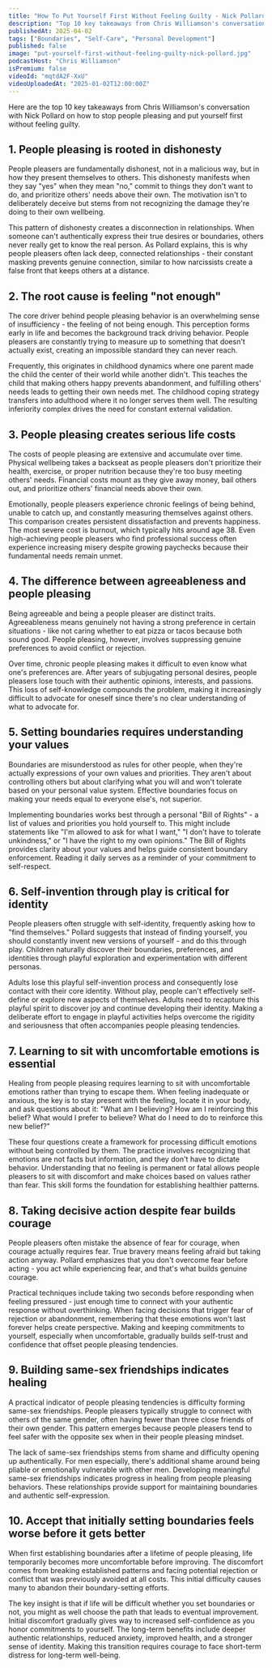```yaml
---
title: "How To Put Yourself First Without Feeling Guilty - Nick Pollard"
description: "Top 10 key takeaways from Chris Williamson's conversation with Nick Pollard on how to stop people pleasing and put yourself first without feeling guilty."
publishedAt: 2025-04-02
tags: ["Boundaries", "Self-Care", "Personal Development"]
published: false
image: "put-yourself-first-without-feeling-guilty-nick-pollard.jpg"
podcastHost: "Chris Williamson"
isPremium: false
videoId: "mqtdA2F-XxU"
videoUploadedAt: "2025-01-02T12:00:00Z"
---
```



<PodcastSummaryPageLayout frontmatter={frontmatter}>

Here are the top 10 key takeaways from Chris Williamson's conversation with Nick Pollard on how to stop people pleasing and put yourself first without feeling guilty.

## 1. People pleasing is rooted in dishonesty

People pleasers are fundamentally dishonest, not in a malicious way, but in how they present themselves to others. This dishonesty manifests when they say "yes" when they mean "no," commit to things they don't want to do, and prioritize others' needs above their own. The motivation isn't to deliberately deceive but stems from not recognizing the damage they're doing to their own wellbeing.

This pattern of dishonesty creates a disconnection in relationships. When someone can't authentically express their true desires or boundaries, others never really get to know the real person. As Pollard explains, this is why people pleasers often lack deep, connected relationships - their constant masking prevents genuine connection, similar to how narcissists create a false front that keeps others at a distance.

## 2. The root cause is feeling "not enough"

The core driver behind people pleasing behavior is an overwhelming sense of insufficiency - the feeling of not being enough. This perception forms early in life and becomes the background track driving behavior. People pleasers are constantly trying to measure up to something that doesn't actually exist, creating an impossible standard they can never reach.

Frequently, this originates in childhood dynamics where one parent made the child the center of their world while another didn't. This teaches the child that making others happy prevents abandonment, and fulfilling others' needs leads to getting their own needs met. The childhood coping strategy transfers into adulthood where it no longer serves them well. The resulting inferiority complex drives the need for constant external validation.

## 3. People pleasing creates serious life costs

The costs of people pleasing are extensive and accumulate over time. Physical wellbeing takes a backseat as people pleasers don't prioritize their health, exercise, or proper nutrition because they're too busy meeting others' needs. Financial costs mount as they give away money, bail others out, and prioritize others' financial needs above their own.

Emotionally, people pleasers experience chronic feelings of being behind, unable to catch up, and constantly measuring themselves against others. This comparison creates persistent dissatisfaction and prevents happiness. The most severe cost is burnout, which typically hits around age 38. Even high-achieving people pleasers who find professional success often experience increasing misery despite growing paychecks because their fundamental needs remain unmet.

## 4. The difference between agreeableness and people pleasing

Being agreeable and being a people pleaser are distinct traits. Agreeableness means genuinely not having a strong preference in certain situations - like not caring whether to eat pizza or tacos because both sound good. People pleasing, however, involves suppressing genuine preferences to avoid conflict or rejection.

Over time, chronic people pleasing makes it difficult to even know what one's preferences are. After years of subjugating personal desires, people pleasers lose touch with their authentic opinions, interests, and passions. This loss of self-knowledge compounds the problem, making it increasingly difficult to advocate for oneself since there's no clear understanding of what to advocate for.

## 5. Setting boundaries requires understanding your values

Boundaries are misunderstood as rules for other people, when they're actually expressions of your own values and priorities. They aren't about controlling others but about clarifying what you will and won't tolerate based on your personal value system. Effective boundaries focus on making your needs equal to everyone else's, not superior.

Implementing boundaries works best through a personal "Bill of Rights" - a list of values and priorities you hold yourself to. This might include statements like "I'm allowed to ask for what I want," "I don't have to tolerate unkindness," or "I have the right to my own opinions." The Bill of Rights provides clarity about your values and helps guide consistent boundary enforcement. Reading it daily serves as a reminder of your commitment to self-respect.

## 6. Self-invention through play is critical for identity

People pleasers often struggle with self-identity, frequently asking how to "find themselves." Pollard suggests that instead of finding yourself, you should constantly invent new versions of yourself - and do this through play. Children naturally discover their boundaries, preferences, and identities through playful exploration and experimentation with different personas.

Adults lose this playful self-invention process and consequently lose contact with their core identity. Without play, people can't effectively self-define or explore new aspects of themselves. Adults need to recapture this playful spirit to discover joy and continue developing their identity. Making a deliberate effort to engage in playful activities helps overcome the rigidity and seriousness that often accompanies people pleasing tendencies.

## 7. Learning to sit with uncomfortable emotions is essential

Healing from people pleasing requires learning to sit with uncomfortable emotions rather than trying to escape them. When feeling inadequate or anxious, the key is to stay present with the feeling, locate it in your body, and ask questions about it: "What am I believing? How am I reinforcing this belief? What would I prefer to believe? What do I need to do to reinforce this new belief?"

These four questions create a framework for processing difficult emotions without being controlled by them. The practice involves recognizing that emotions are not facts but information, and they don't have to dictate behavior. Understanding that no feeling is permanent or fatal allows people pleasers to sit with discomfort and make choices based on values rather than fear. This skill forms the foundation for establishing healthier patterns.

## 8. Taking decisive action despite fear builds courage

People pleasers often mistake the absence of fear for courage, when courage actually requires fear. True bravery means feeling afraid but taking action anyway. Pollard emphasizes that you don't overcome fear before acting - you act while experiencing fear, and that's what builds genuine courage.

Practical techniques include taking two seconds before responding when feeling pressured - just enough time to connect with your authentic response without overthinking. When facing decisions that trigger fear of rejection or abandonment, remembering that these emotions won't last forever helps create perspective. Making and keeping commitments to yourself, especially when uncomfortable, gradually builds self-trust and confidence that offset people pleasing tendencies.

## 9. Building same-sex friendships indicates healing

A practical indicator of people pleasing tendencies is difficulty forming same-sex friendships. People pleasers typically struggle to connect with others of the same gender, often having fewer than three close friends of their own gender. This pattern emerges because people pleasers tend to feel safer with the opposite sex when in their people pleasing mindset.

The lack of same-sex friendships stems from shame and difficulty opening up authentically. For men especially, there's additional shame around being pliable or emotionally vulnerable with other men. Developing meaningful same-sex friendships indicates progress in healing from people pleasing behaviors. These relationships provide support for maintaining boundaries and authentic self-expression.

## 10. Accept that initially setting boundaries feels worse before it gets better

When first establishing boundaries after a lifetime of people pleasing, life temporarily becomes more uncomfortable before improving. The discomfort comes from breaking established patterns and facing potential rejection or conflict that was previously avoided at all costs. This initial difficulty causes many to abandon their boundary-setting efforts.

The key insight is that if life will be difficult whether you set boundaries or not, you might as well choose the path that leads to eventual improvement. Initial discomfort gradually gives way to increased self-confidence as you honor commitments to yourself. The long-term benefits include deeper authentic relationships, reduced anxiety, improved health, and a stronger sense of identity. Making this transition requires courage to face short-term distress for long-term well-being.

</PodcastSummaryPageLayout>
